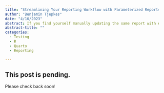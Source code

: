 ```yaml
---
title: "Streamlining Your Reporting Workflow with Parameterized Reports in R"
author: "Benjamin Tjepkes"
date: "4/16/2023"
abstract: If you find yourself manually updating the same report with different inputs, parameterized reports in R can help.
abstract-title: ""
categories:
  - Testing 
  - R
  - Quarto
  - Reporting

---
```


## This post is pending.

Please check back soon!